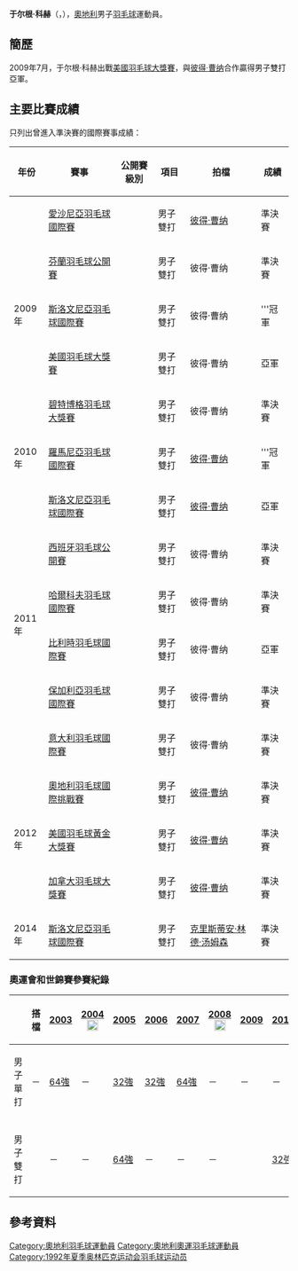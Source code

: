 {{noteTA|G1=Badminton}}
{{Infobox 羽球選手
| playername              = 于尔根·科赫<br/>{{lang|de|Jürgen Koch}}
| image                   = 
| size                    = 
| caption                 = 
| birth_name              = 
| date_of_birth           = {{birth_date_and_age|1973|1|8}}
| place_of_birth          = 
| height                  = {{height|m=1.72}}
| weight                  = 
| event                   = 男子單打、男子雙打、混合雙打
| country                 = {{AUT}}
| years_started           = 
| handedness              = 右手 
| coach                   = 
| highest_ranking         = 第29位
| date_of_highest_ranking = <ref name="highest-ranking">[http://bwfcontent.tournamentsoftware.com/ranking/player.aspx?id=5526&player=108232 BWF World Ranking - Ranking of Juergen KOCH (2641)]{{en}}</ref>
| current_ranking         = 第113位（男雙-[[彼得·曹纳|彼得·曹纳]]）<br/>第719位（混雙-[[荣博|荣博]]）
| date_of_current_ranking = 2013年9月12日<ref>[http://bwfcontent.tournamentsoftware.com/ranking/category.aspx?id=5526&category=474 BWF World Ranking - BWF世界排名榜 (9/12/2013) - Men's doubles] {{Wayback|url=http://bwfcontent.tournamentsoftware.com/ranking/category.aspx?id=5526&category=474 |date=20210106061615 }}{{en}}</ref><ref>[http://bwfcontent.tournamentsoftware.com/ranking/category.aspx?id=5526&category=476 BWF World Ranking - BWF世界排名榜 (9/12/2013) - Mixed doubles] {{Wayback|url=http://bwfcontent.tournamentsoftware.com/ranking/category.aspx?id=5526&category=476 |date=20220414222021 }}{{en}}</ref>
| played                  = 278勝–225負（男單）<br/>334勝–236負（男雙）<br/>5勝–4負（混雙）
| titles                  = 
| bwf_profile             = D3DCE118-ADF1-47D3-9E07-5777D6F68DB9
| bwf_id                  = 2641
| updated                 = 2013年9月12日
}}
{{MedalTableTop}}
{{MedalSport | 男子[[羽毛球|羽毛球]]}}
{{MedalCountry | {{AUT}}}}
{{MedalBottom}}
'''于尔根·科赫'''（{{lang-de|'''Jürgen Koch'''}}，{{bd|1973年|1月8日|}}），[[奧地利|奧地利]]男子[[羽毛球|羽毛球]]運動員。

==簡歷==
2009年7月，于尔根·科赫出戰[[2009年美國羽毛球大獎賽|美國羽毛球大獎賽]]，與[[彼得·曹纳|彼得·曹纳]]合作贏得男子雙打亞軍。

==主要比賽成績==
只列出曾進入準決賽的國際賽事成績：
{| class=wikitable style="text-align:center; font-size:small;" 
!width="50"|年份
!width="180"|賽事
!width="80"|公開賽級別
!width="60"|項目
!width="180"|拍檔
!width="50"|成績
|-
!rowspan="5"|2009年
|[[2009年愛沙尼亞羽毛球國際賽|愛沙尼亞羽毛球國際賽]]
|{{BWFIS}}
|男子雙打
|[[彼得·曹纳|彼得·曹纳]]
|bgcolor="#b8860b"|準決賽
|-
|[[2009年芬蘭羽毛球公開賽|芬蘭羽毛球公開賽]]
|{{BWFIC}}
|男子雙打
|彼得·曹纳
|bgcolor="#b8860b"|準決賽
|-
|[[2009年斯洛文尼亞羽毛球國際賽|斯洛文尼亞羽毛球國際賽]]
|{{BWFIS}}
|男子雙打
|彼得·曹纳
|bgcolor="gold"|'''冠軍
|-
|[[2009年美國羽毛球大獎賽|美國羽毛球大獎賽]]
|{{BWFGP}}
|男子雙打
|彼得·曹纳
|bgcolor="silver"|亞軍
|-
|[[2009年碧特博格羽毛球大獎賽|碧特博格羽毛球大獎賽]]
|{{BWFGP}}
|男子雙打
|彼得·曹纳
|bgcolor="#b8860b"|準決賽
|-
!rowspan="1"|2010年
|[[2010年羅馬尼亞羽毛球國際賽|羅馬尼亞羽毛球國際賽]]
|{{BWFIS}}
|男子雙打
|[[彼得·曹纳|彼得·曹纳]]
|bgcolor="gold"|'''冠軍
|-
!rowspan="6"|2011年
|[[2011年斯洛文尼亞羽毛球國際賽|斯洛文尼亞羽毛球國際賽]]
|{{BWFIS}}
|男子雙打
|[[彼得·曹纳|彼得·曹纳]]
|bgcolor="silver"|亞軍
|-
|[[2011年西班牙羽毛球公開賽|西班牙羽毛球公開賽]]
|{{BWFIC}}
|男子雙打
|彼得·曹纳
|bgcolor="#b8860b"|準決賽
|-
|[[2011年哈爾科夫羽毛球國際賽|哈爾科夫羽毛球國際賽]]
|{{BWFIC}}
|男子雙打
|彼得·曹纳
|bgcolor="#b8860b"|準決賽
|-
|[[2011年比利時羽毛球國際賽|比利時羽毛球國際賽]]
|{{BWFIC}}
|男子雙打
|彼得·曹纳
|bgcolor="silver"|亞軍
|-
|[[2011年保加利亞羽毛球國際賽|保加利亞羽毛球國際賽]]
|{{BWFIC}}
|男子雙打
|彼得·曹纳
|bgcolor="#b8860b"|準決賽
|-
|[[2011年意大利羽毛球國際賽|意大利羽毛球國際賽]]
|{{BWFIC}}
|男子雙打
|彼得·曹纳
|bgcolor="#b8860b"|準決賽
|-
!rowspan="3"|2012年
|[[2012年奧地利羽毛球國際挑戰賽|奧地利羽毛球國際挑戰賽]]
|{{BWFIC}}
|男子雙打
|[[彼得·曹纳|彼得·曹纳]]
|bgcolor="#b8860b"|準決賽
|-
|[[2012年美國羽毛球黃金大獎賽|美國羽毛球黃金大獎賽]]
|{{BWFGPG}}
|男子雙打
|[[彼得·曹纳|彼得·曹纳]]
|bgcolor="#b8860b"|準決賽
|-
|[[2012年加拿大羽毛球大獎賽|加拿大羽毛球大獎賽]]
|{{BWFGP}}
|男子雙打
|[[彼得·曹纳|彼得·曹纳]]
|bgcolor="#b8860b"|準決賽
|-
!rowspan="1"|2014年
|[[2014年斯洛文尼亞羽毛球國際賽|斯洛文尼亞羽毛球國際賽]]
|{{BWFIS}}
|男子雙打
|{{flagicon|DEN}} [[克里斯蒂安·林德·汤姆森|克里斯蒂安·林德·汤姆森]]
|bgcolor="#b8860b"|準決賽
|}
{{BWF賽事級別索引}}

===奧運會和世錦賽參賽紀錄===
{| class=wikitable style="text-align:center; font-size:small;" 
!
!搭檔
!width="50"|[[2003年世界羽毛球錦標賽|2003]]
!width="80"|[[2004年夏季奧林匹克運動會羽毛球比賽|2004]] [[File:Olympic_rings_without_rims.svg|20px]]
!width="50"|[[2005年世界羽毛球錦標賽|2005]]
!width="50"|[[2006年世界羽毛球錦標賽|2006]]
!width="50"|[[2007年世界羽毛球錦標賽|2007]]
!width="80"|[[2008年夏季奧林匹克運動會羽毛球比賽|2008]] [[File:Olympic_rings_without_rims.svg|20px]]
!width="50"|[[2009年世界羽毛球錦標賽|2009]]
!width="50"|[[2010年世界羽毛球錦標賽|2010]]
|-
!width="80"|男子單打
|－
|[[2003年世界羽毛球錦標賽男子單打項目|64強]]
|－
|[[2005年世界羽毛球錦標賽男子單打項目|32強]]
|[[2006年世界羽毛球錦標賽男子單打項目|32強]]
|[[2007年世界羽毛球錦標賽男子單打項目|64強]]
|－
|－
|－
|-
|
|-
!width="80"|男子雙打
|align="left"|{{nowrap|[[彼得·曹纳|彼得·曹纳]]}}
|－
|－
|[[2005年世界羽毛球錦標賽男子雙打項目|64強]]
|－
|－
|－
|{{nowrap|[[2009年世界羽毛球錦標賽男子雙打項目|48強]] (退賽)}}
|[[2010年世界羽毛球錦標賽男子雙打項目|32強]]
|}

==參考資料==
{{Reflist}}

{{DEFAULTSORT:Koch, Jürgen}}
[[Category:奧地利羽毛球運動員|Category:奧地利羽毛球運動員]]
[[Category:奧地利奧運羽毛球運動員|Category:奧地利奧運羽毛球運動員]]
[[Category:1992年夏季奥林匹克运动会羽毛球运动员|Category:1992年夏季奥林匹克运动会羽毛球运动员]]